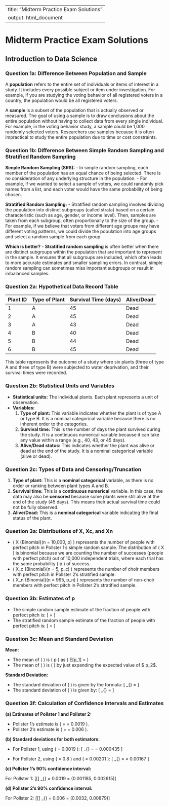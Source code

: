 
---
title: "Midterm Practice Exam Solutions"
output: html_document
---

# Midterm Practice Exam Solutions
## Introduction to Data Science

### Question 1a: Difference Between Population and Sample

A **population** refers to the entire set of individuals or items of interest in a study. It includes every possible subject or item under investigation. 
For example, if you are studying the voting behavior of all registered voters in a country, the population would be all registered voters.

A **sample** is a subset of the population that is actually observed or measured. The goal of using a sample is to draw conclusions about the entire population without having to collect data from every single individual. 
For example, in the voting behavior study, a sample could be 1,000 randomly selected voters. Researchers use samples because it is often impractical to study the entire population due to time or cost constraints.

### Question 1b: Difference Between Simple Random Sampling and Stratified Random Sampling

**Simple Random Sampling (SRS):**
- In simple random sampling, each member of the population has an equal chance of being selected. There is no consideration of any underlying structure in the population.
- For example, if we wanted to select a sample of voters, we could randomly pick names from a list, and each voter would have the same probability of being chosen.

**Stratified Random Sampling:**
- Stratified random sampling involves dividing the population into distinct subgroups (called strata) based on a certain characteristic (such as age, gender, or income level). Then, samples are taken from each subgroup, often proportionally to the size of the group.
- For example, if we believe that voters from different age groups may have different voting patterns, we could divide the population into age groups and select a random sample from each group.

**Which is better?**
- **Stratified random sampling** is often better when there are distinct subgroups within the population that are important to represent in the sample. It ensures that all subgroups are included, which often leads to more accurate estimates and smaller sampling errors. In contrast, simple random sampling can sometimes miss important subgroups or result in imbalanced samples.

### Question 2a: Hypothetical Data Record Table

| Plant ID | Type of Plant | Survival Time (days) | Alive/Dead |
|----------|---------------|----------------------|------------|
| 1        | A             | 45                   | Dead       |
| 2        | A             | 45                   | Dead       |
| 3        | A             | 43                   | Dead       |
| 4        | B             | 40                   | Dead       |
| 5        | B             | 44                   | Dead       |
| 6        | B             | 45                   | Dead       |

This table represents the outcome of a study where six plants (three of type A and three of type B) were subjected to water deprivation, and their survival times were recorded.

### Question 2b: Statistical Units and Variables

- **Statistical units:** The individual plants. Each plant represents a unit of observation.
- **Variables:** 
  1. **Type of plant:** This variable indicates whether the plant is of type A or type B. It is a nominal categorical variable because there is no inherent order to the categories.
  2. **Survival time:** This is the number of days the plant survived during the study. It is a continuous numerical variable because it can take any value within a range (e.g., 40, 43, or 45 days).
  3. **Alive/Dead status:** This indicates whether the plant was alive or dead at the end of the study. It is a nominal categorical variable (alive or dead).

### Question 2c: Types of Data and Censoring/Truncation

1. **Type of plant:** This is a **nominal categorical** variable, as there is no order or ranking between plant types A and B.
2. **Survival time:** This is a **continuous numerical** variable. In this case, the data may also be **censored** because some plants were still alive at the end of the study (45 days). This means their actual survival time could not be fully observed.
3. **Alive/Dead:** This is a **nominal categorical** variable indicating the final status of the plant.

### Question 3a: Distributions of X, Xc, and Xn

- \( X \sim 	{Binomial}(n = 10,000, p) \) represents the number of people with perfect pitch in Pollster 1's simple random sample. The distribution of \( X \) is binomial because we are counting the number of successes (people with perfect pitch) out of 10,000 independent trials, where each trial has the same probability \( p \) of success.
- \( X_c \sim 	{Binomial}(n = 5, p_c) \) represents the number of choir members with perfect pitch in Pollster 2's stratified sample.
- \( X_n \sim 	{Binomial}(n = 995, p_n) \) represents the number of non-choir members with perfect pitch in Pollster 2's stratified sample.

### Question 3b: Estimates of p

- The simple random sample estimate of the fraction of people with perfect pitch is:
  \[ \hat{p_1} = \frac{X}{10,000} \]
- The stratified random sample estimate of the fraction of people with perfect pitch is:
  \[ \hat{p_2} = \frac{ X_c + X_n}{1000} \]

### Question 3c: Mean and Standard Deviation

**Mean:**

- The mean of \( \hat{p_1} \) is \( p \) as \( E[p_1] = \frac{10000\times p}{10000} \)
- The mean of \( \hat{p_2} \) is  \( \frac{5\times p_c + 995 \times p_n}{1000} \) by just expanding the expected value of $ p_2$.

**Standard Deviation:**

- The standard deviation of \( \hat{p_1} \) is given by the formula:
  \[ \sigma_{\hat{p_1}} = \sqrt{\frac{p(1 - p)}{10,000}} \]
- The standard deviation of \( \hat{p_2} \) is given by:
  \[ \sigma_{\hat{p_2}} = \sqrt{\frac{5 \cdot p_c(1 - p_c) + 995 \cdot p_n(1 - p_n)}{1000^2}} \]

### Question 3f: Calculation of Confidence Intervals and Estimates

**(a) Estimates of Pollster 1 and Pollster 2:**

- Pollster 1's estimate is \( \hat{p_1} = \frac{19}{10,000} = 0.0019 \).
- Pollster 2's estimate is \( \hat{p_2} = \frac{4 + 2}{1000} = 0.006 \).

**(b) Standard deviations for both estimators:**

- For Pollster 1, using \( \hat{p_1} = 0.0019 \):
  \[ \sigma_{\hat{p_1}} = \sqrt{\frac{0.0019 \cdot (1 - 0.0019)}{10,000}} = 0.000435 \]

- For Pollster 2, using \( \hat{p_c} = 0.8 \) and \( \hat{p_n} = 0.00201 \):
  \[ \sigma_{\hat{p_2}} = \sqrt{\frac{5 \cdot 0.8 \cdot (1 - 0.8) + 995 \cdot 0.00201 \cdot (1 - 0.00201)}{1000^2}} = 0.00167 \]

**(c) Pollster 1's 90% confidence interval:**

For Pollster 1:
\[\mathbf{E}[\hat{p_1}] \pm 1.645 \cdot \sigma_{\hat{p_1}} = 0.0019 \pm 1.645 \cdot 0.000435 = (0.001185, 0.002615)\]

**(d) Pollster 2's 90% confidence interval:**

For Pollster 2:
\[\mathbf{E}[\hat{p_2}] \pm 1.645 \cdot \sigma_{\hat{p_2}} = 0.006 \pm 1.645 \cdot 0.00167 = (0.0032, 0.00879)\]

